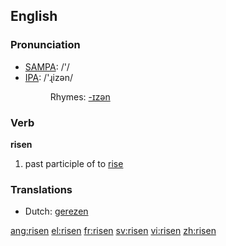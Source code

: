 ==English==

===Pronunciation===
*[[w:SAMPA|SAMPA]]: /'/
*[[w:IPA|IPA]]: /'ɻizən/
*:Rhymes: [[Rhymes:English:-ɪzən|-ɪzən]]

===Verb===
'''risen'''

# past participle of to [[rise]]

===Translations===
*Dutch: [[gerezen]]

[[ang:risen]]
[[el:risen]]
[[fr:risen]]
[[sv:risen]]
[[vi:risen]]
[[zh:risen]]